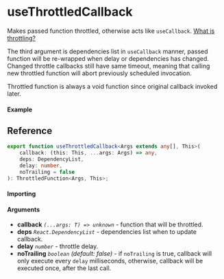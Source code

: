 # useThrottledCallback

Makes passed function throttled, otherwise acts like `useCallback`.
[What is throttling?](https://css-tricks.com/debouncing-throttling-explained-examples/#throttle)

The third argument is dependencies list in `useCallback` manner, passed function will be re-wrapped
when delay or dependencies has changed. Changed throttle callbacks still have same timeout, meaning
that calling new throttled function will abort previously scheduled invocation.

Throttled function is always a void function since original callback invoked later.

#### Example

## Reference

```ts
export function useThrottledCallback<Args extends any[], This>(
	callback: (this: This, ...args: Args) => any,
	deps: DependencyList,
	delay: number,
	noTrailing = false
): ThrottledFunction<Args, This>;
```

#### Importing

#### Arguments

- **callback** _`(...args: T) => unknown`_ - function that will be throttled.
- **deps** _`React.DependencyList`_ - dependencies list when to update callback.
- **delay** _`number`_ - throttle delay.
- **noTrailing** _`boolean`_ _(default: false)_ - if `noTrailing` is true, callback will only
  execute every `delay` milliseconds, otherwise, callback will be executed once, after the last
  call.
